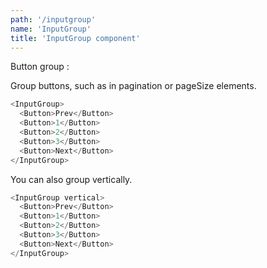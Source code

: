 ```yaml
---
path: '/inputgroup'
name: 'InputGroup'
title: 'InputGroup component'
---
```


Button group :

Group buttons, such as in pagination or pageSize elements.

```js
<InputGroup>
  <Button>Prev</Button>
  <Button>1</Button>
  <Button>2</Button>
  <Button>3</Button>
  <Button>Next</Button>
</InputGroup>
```

You can also group vertically.

```js
<InputGroup vertical>
  <Button>Prev</Button>
  <Button>1</Button>
  <Button>2</Button>
  <Button>3</Button>
  <Button>Next</Button>
</InputGroup>
```
